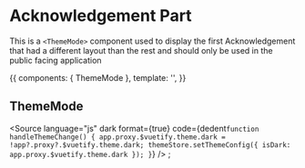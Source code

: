 <!-- ThemeMode.stories.mdx -->


<Meta
  title="Shared/Components/Mode/ThemeMode"
  component={ThemeMode}
  decoratiors={[withKnobs]}
/>

# Acknowledgement Part

This is a `<ThemeMode>` component used to display the first Acknowledgement that had a
different layout than the rest and should only be used in the public facing application

<Props of={ThemeMode} />

<Canvas>
  <Story
    name="Primary"
    height="500px"
  >
    {{
      components: { ThemeMode },
      template: '<ThemeMode />',
    }}
  </Story>
</Canvas>

## ThemeMode

<Source
  language="js"
  dark
  format={true}
  code={dedent`
function handleThemeChange() {
  app.proxy.$vuetify.theme.dark = !app?.proxy?.$vuetify.theme.dark;
  themeStore.setThemeConfig({ isDark: app.proxy.$vuetify.theme.dark });
}
`}
/>
;
